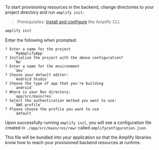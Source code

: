 To start provisioning resources in the backend, change directories to your project directory and run `amplify init`:

> Prerequisites: [Install and configure](/[platform]/start/project-setup/prerequisites/#install-and-configure-the-amplify-cli) the Amplify CLI.

```bash
amplify init
```

Enter the following when prompted:

```console
? Enter a name for the project
    `MyAmplifyApp`
? Initialize the project with the above configuration?
    `No`
? Enter a name for the environment
    `dev`
? Choose your default editor:
    `Android Studio`
? Choose the type of app that you're building
    `android`
? Where is your Res directory:
    `app/src/main/res`
? Select the authentication method you want to use:
    `AWS profile`
? Please choose the profile you want to use
    `default`
```

Upon successfully running `amplify init`, you will see a configuration file created in `./app/src/main/res/raw/` called `amplifyconfiguration.json`.

This file will be bundled into your application so that the Amplify libraries know how to reach your provisioned backend resources at runtime.
